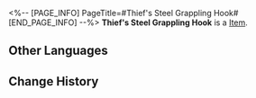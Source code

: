<%-- [PAGE_INFO]
PageTitle=#Thief's Steel Grappling Hook#
[END_PAGE_INFO] --%>
{{Item Infobox
|id          = 61113
|image       = Item Thief's Steel Grappling Hook.png
|type        = 
|invCategory = Relics
|rarity      = 5
|effect      = 
|description = A steel cable disguised as a woven belt, with hooks and pulleys hidden in its buckle.
|source1     = [[Cavern of Corrosion: Silvermane Guard Restricted Zone]]
}}
'''Thief's Steel Grappling Hook''' is a [[Item]].

==Other Languages==
{{Other Languages
|en   = Thief's Steel Grappling Hook
|zhs  = 怪盗的纤钢爪钩
|zht  = 怪盜的纖鋼爪鉤
|ja   = 怪盗のワイヤーかぎ爪
|ko   = 괴도의 쇠갈고리
|es   = Gancho de acero del ladrón
|fr   = Grappin d'acier de voleur
|ru   = Воровской стальной крюк
|th   = Thief's Steel Grappling Hook
|vi   = Móc Neo Sắt Của Kẻ Trộm
|de   = Stählerner Wurfhaken des Diebs
|id   = Thief's Steel Grappling Hook
|pt   = Gancho de Aço do Ladrão
}}

==Change History==
{{Change History|1.0}}